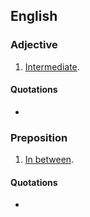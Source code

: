 ==English==

===Adjective===
{{en-adj|-}}

# {{context|nonstandard}} [[intermediate|Intermediate]].

====Quotations====
* {{seeCites}}

===Preposition===
{{en-prep}}

# {{context|nonstandard}} [[in between|In between]].

====Quotations====
* {{seeCites}}